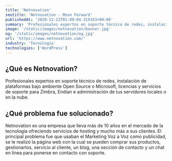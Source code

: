 ```yaml
---
title: 'Netnovation'
seotitle: 'Netnovation - Move Forward'
publishedAt: '2020-12-21T01:09:04.319163+00:00'
summary: 'Profesionales expertos en soporte técnico de redes, instalación de plataformas bajo ambiente Open Source o Microsoft, licencias y servicios de soporte Zimbra.'
image: '/static/images/netnovation/banner.jpg'
og: '/static/images/netnovation/og.jpg'
url: 'https://www.netnovation.com/'
industry: 'Tecnología'
technologies: ['WordPress']
---
```


## ¿Qué es Netnovation?

Profesionales expertos en soporte técnico de redes, instalación de plataformas bajo ambiente Open Source o Microsoft, licencias y servicios de soporte para Zimbra, Endian e administración de tus servidores locales o en la nube.

## ¿Qué problema fue solucionado?

Netnovation es una empresa que lleva más de 10 años en el mercado de la tecnología ofreciendo servicios de hosting y mucho más a sus clientes. El principal problema fue que usaban el Marketing Voz a Voz como publicidad, se le realizó la página web con la cual se pueden comprar sus productos, gestionarlos, servicio al cliente, un blog, una sección de contacto y un chat en línea para ponerse en contacto con soporte.
